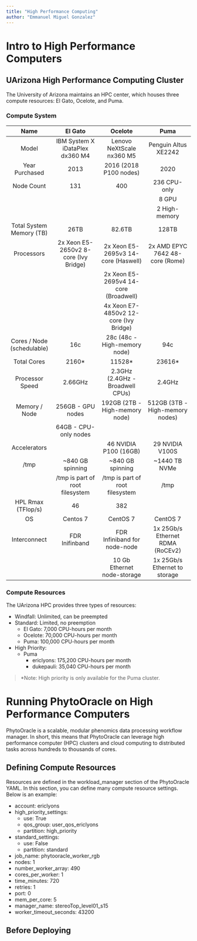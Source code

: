 ---
title: "High Performance Computing"
author: "Emmanuel Miguel Gonzalez"
---

# Intro to High Performance Computers

## UArizona High Performance Computing Cluster
The University of Arizona maintains an HPC center, which houses three compute resources: El Gato, Ocelote, and Puma.

### Compute System

| Name 	| El Gato 	| Ocelote 	| Puma 	|
|:---:	|:---:	|:---:	|:---:	|
| Model 	| IBM System X iDataPlex dx360 M4 	| Lenovo NeXtScale nx360 M5 	| Penguin Altus XE2242 	|
| Year Purchased 	| 2013 	| 2016 (2018 P100 nodes) 	| 2020 	|
| Node Count 	| 131 	| 400 	| 236 CPU-only 	|
|  	|  	|  	| 8 GPU 	|
|  	|  	|  	| 2 High-memory 	|
| Total System Memory (TB) 	| 26TB 	| 82.6TB 	| 128TB 	|
| Processors 	| 2x Xeon E5-2650v2 8-core (Ivy Bridge) 	| 2x Xeon E5-2695v3 14-core (Haswell) 	| 2x AMD EPYC 7642 48-core (Rome) 	|
|  	|  	| 2x Xeon E5-2695v4 14-core (Broadwell) 	|  	|
|  	|  	| 4x Xeon E7-4850v2 12-core (Ivy Bridge) 	|  	|
| Cores / Node (schedulable) 	| 16c 	| 28c (48c - High-memory node) 	| 94c 	|
| Total Cores 	| 2160* 	| 11528* 	| 23616* 	|
| Processor Speed 	| 2.66GHz 	| 2.3GHz (2.4GHz - Broadwell CPUs) 	| 2.4GHz 	|
| Memory / Node 	| 256GB - GPU nodes 	| 192GB (2TB - High-memory node) 	| 512GB (3TB - High-memory nodes) 	|
|  	| 64GB - CPU-only nodes 	|  	|  	|
| Accelerators 	|  	| 46 NVIDIA P100 (16GB) 	| 29 NVIDIA V100S 	|
| /tmp 	| ~840 GB spinning 	| ~840 GB spinning 	| ~1440 TB NVMe 	|
|  	| /tmp is part of root filesystem 	| /tmp is part of root filesystem 	| /tmp 	|
| HPL Rmax (TFlop/s) 	| 46 	| 382 	|  	|
| OS 	| Centos 7 	| CentOS 7 	| CentOS 7 	|
| Interconnect 	| FDR Inifinband 	| FDR Infiniband for node-node 	| 1x 25Gb/s Ethernet RDMA (RoCEv2) 	|
|  	|  	| 10 Gb Ethernet node-storage 	| 1x 25Gb/s Ethernet to storage 	|

### Compute Resources
The UArizona HPC provides three types of resources:

- Windfall: Unlimited, can be preempted
- Standard: Limited, no preemption
  - El Gato: 7,000 CPU-hours per month
  - Ocelote: 70,000 CPU-hours per month
  - Puma: 100,000 CPU-hours per month
- High Priority:
  - Puma
    - ericlyons: 175,200 CPU-hours per month
    - dukepauli: 35,040 CPU-hours per month

> *Note: High priority is only available for the Puma cluster.

# Running PhytoOracle on High Performance Computers
PhytoOracle is a scalable, modular phenomics data processing workflow manager. In short, this means that PhytoOracle can leverage high performance computer (HPC) clusters and cloud computing to distributed tasks across hundreds to thousands of cores.

## Defining Compute Resources
Resources are defined in the workload_manager section of the PhytoOracle YAML. In this section, you can define many compute resource settings. Below is an example:

- account: ericlyons
- high_priority_settings:
    - use: True
    - qos_group: user_qos_ericlyons
    - partition: high_priority
    
- standard_settings:
    - use: False
    - partition: standard
    
- job_name: phytooracle_worker_rgb
- nodes: 1
- number_worker_array: 490
- cores_per_worker: 1
- time_minutes: 720
- retries: 1
- port: 0
- mem_per_core: 5
- manager_name: stereoTop_level01_s15
- worker_timeout_seconds: 43200

## Before Deploying


## 
